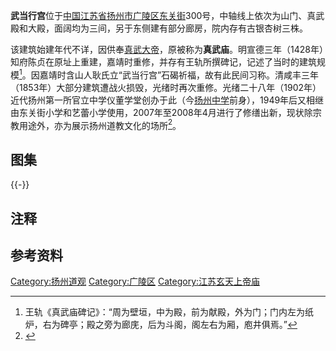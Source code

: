 {{文物保护单位
| 级别 = 省级
| 省区市 = 江苏省
| 名称 = 武当行宫
| 图片 = 武当行宫0946.jpg
| 编号 = 735（第七批）
| 分类 = 古建筑
| 时代 = [[明朝|明]]
| 所在 = [[扬州市|扬州市]][[广陵区|广陵区]]
| 登录 = 2011年12月
}}
'''武当行宫'''位于[[中国|中国]][[江苏省|江苏省]][[扬州市|扬州市]][[广陵区|广陵区]][[东关街|东关街]]300号，中轴线上依次为山门、真武殿和大殿，面阔均为三间，另于东侧建有部分廊房，院内存有古银杏树三株。

该建筑始建年代不详，因供奉[[玄天上帝|真武大帝]]，原被称为'''真武庙'''。明宣德三年（1428年）知府陈贞在原址上重建，嘉靖时重修，并存有王轨所撰碑记，记述了当时的建筑规模<ref group="注">王轨《真武庙碑记》：“周为壁垣，中为殿，前为献殿，外为门；门内左为纸炉，右为碑亭；殿之旁为廊庑，后为斗阁，阁左右为厢，庖井俱焉。”</ref>。因嘉靖时含山人耿氏立“武当行宫”石碣祈福，故有此民间习称。清咸丰三年（1853年）大部分建筑遭战火损毁，光绪时再次重修。光绪二十八年（1902年）近代扬州第一所官立中学仪董学堂创办于此（今[[扬州中学|扬州中学]]前身），1949年后又相继由东关街小学和艺蕾小学使用，2007年至2008年4月进行了修缮出新，现状除宗教用途外，亦为展示扬州道教文化的场所<ref>{{cite web|url=http://www.jstour.gov.cn/art/2010/12/27/art_2789_79330.html|title=《扬州：武当行宫重放光彩》|accessdate=2012-03-24|work=|publisher=江苏旅游政务网}}{{dead link|date=2018年3月 |bot=InternetArchiveBot |fix-attempted=yes }}</ref>。

== 图集 ==
{{multiple image
| align  = left
| image1 = Zhen Wu Temple in Yangzhou 2011-04.JPG
| width1 = 180
| caption1 = 大门，对联为“与天同寿神仙府，长生不老道人家”
| image2 = Zhen Wu Temple in Yangzhou 02 2011-04.JPG
| width2 = 180
| caption2 = 真武殿
| image3 = Zhen Wu Temple in Yangzhou 03 2011-04.JPG
| width3 = 180
| caption3 = 真武殿内景
| image4 = Zhen Wu Temple in Yangzhou 05 2011-04.JPG
| width4 = 180
| caption4 = 大殿}}
{{-}}
== 注释 ==
{{reflist|group="注"}}
== 参考资料 ==
{{reflist}}
{{DEFAULTSORT:W}}
{{commonscat|Wudang Palace (Yangzhou)}}
{{扬州市境内的江苏省文物保护单位}}
[[Category:扬州道观|Category:扬州道观]]
[[Category:广陵区|Category:广陵区]]
[[Category:江苏玄天上帝庙|Category:江苏玄天上帝庙]]